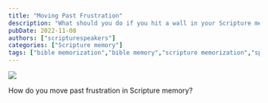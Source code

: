 ```yaml
---
title: "Moving Past Frustration"
description: "What should you do if you hit a wall in your Scripture memory work, and your frustration just keeps increasing? Check out this infographic to find out."
pubDate: 2022-11-08
authors: ["scripturespeakers"]
categories: ["Scripture memory"]
tags: ["bible memorization","bible memory","scripture memorization","speaking scripture"]
---
```


![](https://scripturespeakers.com/wp-content/uploads/2022/11/frustration_infographic.jpg?w=682)

How do you move past frustration in Scripture memory?
